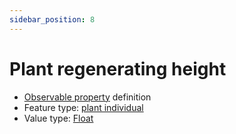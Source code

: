 ```yaml
---
sidebar_position: 8
---
```



# Plant regenerating height

- [Observable property](/viewers/dawe-vocabs?uri=https://linked.data.gov.au/def/nrm/936f6c7d-9432-41d2-8214-00ed64e8f0c4) definition
- Feature type: [plant individual](http://linked.data.gov.au/def/tern-cv/60d7edf8-98c6-43e9-841c-e176c334d270)
- Value type: [Float](https://w3id.org/tern/ontologies/tern/Float)


<Example protocolModule="fire" observableProperty="https://linked.data.gov.au/def/nrm/936f6c7d-9432-41d2-8214-00ed64e8f0c4" />
